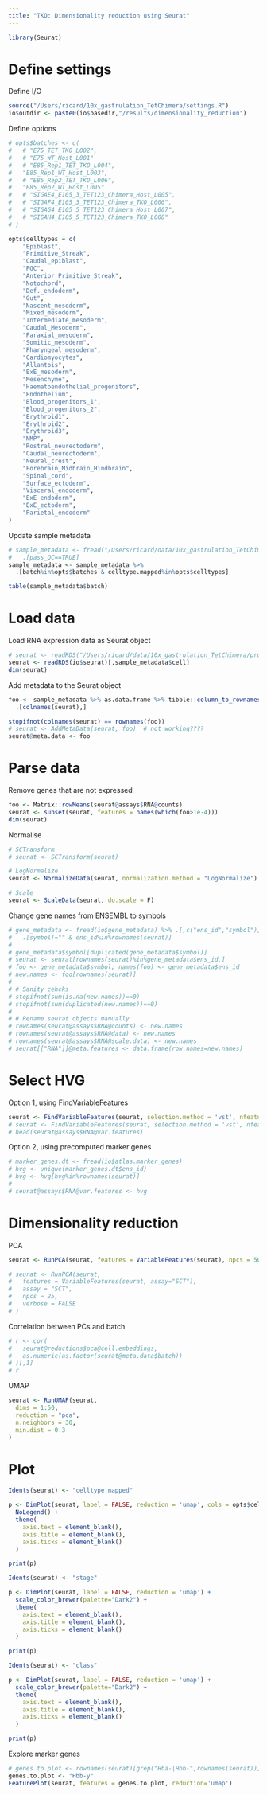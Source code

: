 ```yaml
---
title: "TKO: Dimensionality reduction using Seurat"
---
```

  
```r
library(Seurat)
```

# Define settings

Define I/O
```r
source("/Users/ricard/10x_gastrulation_TetChimera/settings.R")
io$outdir <- paste0(io$basedir,"/results/dimensionality_reduction")
```

Define options
```r
# opts$batches <- c(
#   # "E75_TET_TKO_L002", 
#   # "E75_WT_Host_L001"
#   # "E85_Rep1_TET_TKO_L004", 
#   "E85_Rep1_WT_Host_L003",
#   # "E85_Rep2_TET_TKO_L006", 
#   "E85_Rep2_WT_Host_L005"
#   # "SIGAE4_E105_3_TET123_Chimera_Host_L005", 
#   # "SIGAF4_E105_3_TET123_Chimera_TKO_L006", 
#   # "SIGAG4_E105_5_TET123_Chimera_Host_L007", 
#   # "SIGAH4_E105_5_TET123_Chimera_TKO_L008"
# )

opts$celltypes = c(
	"Epiblast",
	"Primitive_Streak",
	"Caudal_epiblast",
	"PGC",
	"Anterior_Primitive_Streak",
	"Notochord",
	"Def._endoderm",
	"Gut",
	"Nascent_mesoderm",
	"Mixed_mesoderm",
	"Intermediate_mesoderm",
	"Caudal_Mesoderm",
	"Paraxial_mesoderm",
	"Somitic_mesoderm",
	"Pharyngeal_mesoderm",
	"Cardiomyocytes",
	"Allantois",
	"ExE_mesoderm",
	"Mesenchyme",
	"Haematoendothelial_progenitors",
	"Endothelium",
	"Blood_progenitors_1",
	"Blood_progenitors_2",
	"Erythroid1",
	"Erythroid2",
	"Erythroid3",
	"NMP",
	"Rostral_neurectoderm",
	"Caudal_neurectoderm",
	"Neural_crest",
	"Forebrain_Midbrain_Hindbrain",
	"Spinal_cord",
	"Surface_ectoderm",
	"Visceral_endoderm",
	"ExE_endoderm",
	"ExE_ectoderm",
	"Parietal_endoderm"
)
```

Update sample metadata
```r
# sample_metadata <- fread("/Users/ricard/data/10x_gastrulation_TetChimera/processed/fourth_batch/sample_metadata.txt.gz") %>%
#   .[pass_QC==TRUE]
sample_metadata <- sample_metadata %>%
  .[batch%in%opts$batches & celltype.mapped%in%opts$celltypes]

table(sample_metadata$batch)
```

# Load data

Load RNA expression data as Seurat object
```r
# seurat <- readRDS("/Users/ricard/data/10x_gastrulation_TetChimera/processed/fourth_batch/seurat.rds")
seurat <- readRDS(io$seurat)[,sample_metadata$cell]
dim(seurat)
```

Add metadata to the Seurat object
```r
foo <- sample_metadata %>% as.data.frame %>% tibble::column_to_rownames("cell") %>%
  .[colnames(seurat),]

stopifnot(colnames(seurat) == rownames(foo))
# seurat <- AddMetaData(seurat, foo)  # not working????
seurat@meta.data <- foo
```

# Parse data 

Remove genes that are not expressed
```r
foo <- Matrix::rowMeans(seurat@assays$RNA@counts)
seurat <- subset(seurat, features = names(which(foo>1e-4)))
dim(seurat)
```

Normalise
```r
# SCTransform
# seurat <- SCTransform(seurat)
```

```r
# LogNormalize
seurat <- NormalizeData(seurat, normalization.method = "LogNormalize")

# Scale
seurat <- ScaleData(seurat, do.scale = F)
```

Change gene names from ENSEMBL to symbols
```r
# gene_metadata <- fread(io$gene_metadata) %>% .[,c("ens_id","symbol")] %>%
#   .[symbol!="" & ens_id%in%rownames(seurat)]
# 
# gene_metadata$symbol[duplicated(gene_metadata$symbol)]
# seurat <- seurat[rownames(seurat)%in%gene_metadata$ens_id,]
# foo <- gene_metadata$symbol; names(foo) <- gene_metadata$ens_id
# new.names <- foo[rownames(seurat)]
# 
# # Sanity cehcks
# stopifnot(sum(is.na(new.names))==0)
# stopifnot(sum(duplicated(new.names))==0)
# 
# # Rename seurat objects manually
# rownames(seurat@assays$RNA@counts) <- new.names
# rownames(seurat@assays$RNA@data) <- new.names
# rownames(seurat@assays$RNA@scale.data) <- new.names
# seurat[["RNA"]]@meta.features <- data.frame(row.names=new.names)
```

# Select HVG

Option 1, using FindVariableFeatures
```r
seurat <- FindVariableFeatures(seurat, selection.method = 'vst', nfeatures = 1000)
# seurat <- FindVariableFeatures(seurat, selection.method = 'vst', nfeatures = 1000, assay = "SCT")
# head(seurat@assays$RNA@var.features)
```

Option 2, using precomputed marker genes
```r
# marker_genes.dt <- fread(io$atlas.marker_genes)
# hvg <- unique(marker_genes.dt$ens_id)
# hvg <- hvg[hvg%in%rownames(seurat)]
# 
# seurat@assays$RNA@var.features <- hvg
```

# Dimensionality reduction

PCA 
```r
seurat <- RunPCA(seurat, features = VariableFeatures(seurat), npcs = 50, verbose = FALSE)

# seurat <- RunPCA(seurat, 
#   features = VariableFeatures(seurat, assay="SCT"),
#   assay = "SCT",
#   npcs = 25,
#   verbose = FALSE
# )
```

Correlation between PCs and batch
```r
# r <- cor(
#   seurat@reductions$pca@cell.embeddings,
#   as.numeric(as.factor(seurat@meta.data$batch))
# )[,1]
# r
```

UMAP
```r
seurat <- RunUMAP(seurat, 
  dims = 1:50,
  reduction = "pca",
  n.neighbors = 30,
  min.dist = 0.3
)
```

# Plot 

```r
Idents(seurat) <- "celltype.mapped"

p <- DimPlot(seurat, label = FALSE, reduction = 'umap', cols = opts$celltype.colors) + 
  NoLegend() +
  theme(
    axis.text = element_blank(),
    axis.title = element_blank(),
    axis.ticks = element_blank()
  )

print(p)
```

```r
Idents(seurat) <- "stage"

p <- DimPlot(seurat, label = FALSE, reduction = 'umap') + 
  scale_color_brewer(palette="Dark2") +
  theme(
    axis.text = element_blank(),
    axis.title = element_blank(),
    axis.ticks = element_blank()
  )

print(p)
```

```r
Idents(seurat) <- "class"

p <- DimPlot(seurat, label = FALSE, reduction = 'umap') + 
  scale_color_brewer(palette="Dark2") +
  theme(
    axis.text = element_blank(),
    axis.title = element_blank(),
    axis.ticks = element_blank()
  )

print(p)
```

Explore marker genes
```r
# genes.to.plot <- rownames(seurat)[grep("Hba-|Hbb-",rownames(seurat))]
genes.to.plot <- "Hbb-y"
FeaturePlot(seurat, features = genes.to.plot, reduction='umap')
```

